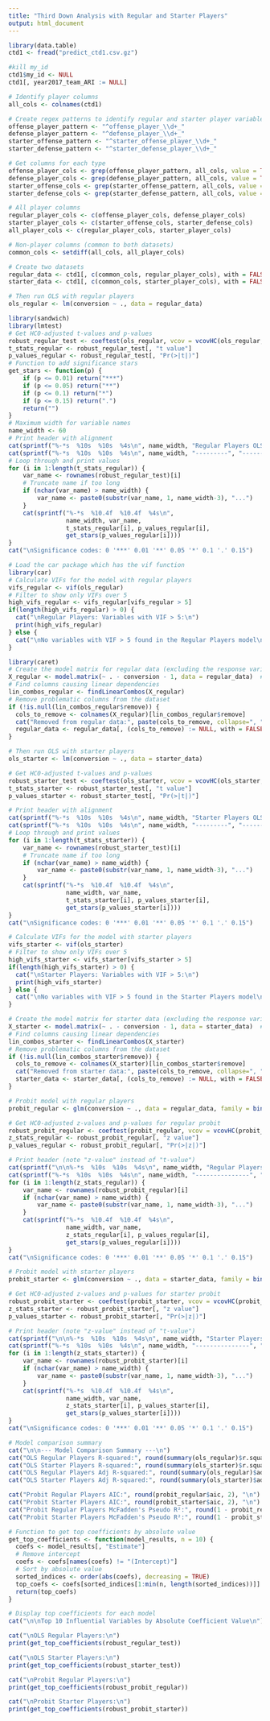 ```yaml
---
title: "Third Down Analysis with Regular and Starter Players"
output: html_document
---
```


```r
library(data.table)             
ctd1 <- fread("predict_ctd1.csv.gz")                        
```

```r
#kill my_id
ctd1$my_id <- NULL
ctd1[, year2017_team_ARI := NULL]
```

```r
# Identify player columns
all_cols <- colnames(ctd1)

# Create regex patterns to identify regular and starter player variables
offense_player_pattern <- "^offense_player_\\d+_"
defense_player_pattern <- "^defense_player_\\d+_"
starter_offense_pattern <- "^starter_offense_player_\\d+_"
starter_defense_pattern <- "^starter_defense_player_\\d+_"

# Get columns for each type
offense_player_cols <- grep(offense_player_pattern, all_cols, value = TRUE)
defense_player_cols <- grep(defense_player_pattern, all_cols, value = TRUE)
starter_offense_cols <- grep(starter_offense_pattern, all_cols, value = TRUE)
starter_defense_cols <- grep(starter_defense_pattern, all_cols, value = TRUE)

# All player columns
regular_player_cols <- c(offense_player_cols, defense_player_cols)
starter_player_cols <- c(starter_offense_cols, starter_defense_cols)
all_player_cols <- c(regular_player_cols, starter_player_cols)

# Non-player columns (common to both datasets)
common_cols <- setdiff(all_cols, all_player_cols)

# Create two datasets
regular_data <- ctd1[, c(common_cols, regular_player_cols), with = FALSE]
starter_data <- ctd1[, c(common_cols, starter_player_cols), with = FALSE]
```


```r
# Then run OLS with regular players
ols_regular <- lm(conversion ~ ., data = regular_data)
```

```r
library(sandwich)
library(lmtest)
# Get HC0-adjusted t-values and p-values
robust_regular_test <- coeftest(ols_regular, vcov = vcovHC(ols_regular, type = "HC0"))
t_stats_regular <- robust_regular_test[, "t value"]
p_values_regular <- robust_regular_test[, "Pr(>|t|)"]
# Function to add significance stars
get_stars <- function(p) {
    if (p <= 0.01) return("***")
    if (p <= 0.05) return("**")
    if (p <= 0.1) return("*")
    if (p <= 0.15) return(".")
    return("")
}
# Maximum width for variable names
name_width <- 60
# Print header with alignment
cat(sprintf("%-*s  %10s  %10s  %4s\n", name_width, "Regular Players OLS Variable", "t-value", "p-value", "sig"))
cat(sprintf("%-*s  %10s  %10s  %4s\n", name_width, "---------", "-------", "-------", "----"))
# Loop through and print values
for (i in 1:length(t_stats_regular)) {
    var_name <- rownames(robust_regular_test)[i]
    # Truncate name if too long
    if (nchar(var_name) > name_width) {
        var_name <- paste0(substr(var_name, 1, name_width-3), "...")
    }
    cat(sprintf("%-*s  %10.4f  %10.4f  %4s\n", 
                name_width, var_name, 
                t_stats_regular[i], p_values_regular[i],
                get_stars(p_values_regular[i])))
}
cat("\nSignificance codes: 0 '***' 0.01 '**' 0.05 '*' 0.1 '.' 0.15")
```

```r
# Load the car package which has the vif function
library(car)
# Calculate VIFs for the model with regular players
vifs_regular <- vif(ols_regular)
# Filter to show only VIFs over 5
high_vifs_regular <- vifs_regular[vifs_regular > 5]
if(length(high_vifs_regular) > 0) {
  cat("\nRegular Players: Variables with VIF > 5:\n")
  print(high_vifs_regular)
} else {
  cat("\nNo variables with VIF > 5 found in the Regular Players model\n")
}
```

```r
library(caret)
# Create the model matrix for regular data (excluding the response variable)
X_regular <- model.matrix(~ . - conversion - 1, data = regular_data)  # -1 removes intercept
# Find columns causing linear dependencies
lin_combos_regular <- findLinearCombos(X_regular)
# Remove problematic columns from the dataset
if (!is.null(lin_combos_regular$remove)) {
  cols_to_remove <- colnames(X_regular)[lin_combos_regular$remove]
  cat("Removed from regular data:", paste(cols_to_remove, collapse=", "), "\n")
  regular_data <- regular_data[, (cols_to_remove) := NULL, with = FALSE]
}
```


```r
# Then run OLS with starter players
ols_starter <- lm(conversion ~ ., data = starter_data)
```

```r
# Get HC0-adjusted t-values and p-values
robust_starter_test <- coeftest(ols_starter, vcov = vcovHC(ols_starter, type = "HC0"))
t_stats_starter <- robust_starter_test[, "t value"]
p_values_starter <- robust_starter_test[, "Pr(>|t|)"]

# Print header with alignment
cat(sprintf("%-*s  %10s  %10s  %4s\n", name_width, "Starter Players OLS Variable", "t-value", "p-value", "sig"))
cat(sprintf("%-*s  %10s  %10s  %4s\n", name_width, "---------", "-------", "-------", "----"))
# Loop through and print values
for (i in 1:length(t_stats_starter)) {
    var_name <- rownames(robust_starter_test)[i]
    # Truncate name if too long
    if (nchar(var_name) > name_width) {
        var_name <- paste0(substr(var_name, 1, name_width-3), "...")
    }
    cat(sprintf("%-*s  %10.4f  %10.4f  %4s\n", 
                name_width, var_name, 
                t_stats_starter[i], p_values_starter[i],
                get_stars(p_values_starter[i])))
}
cat("\nSignificance codes: 0 '***' 0.01 '**' 0.05 '*' 0.1 '.' 0.15")
```

```r
# Calculate VIFs for the model with starter players
vifs_starter <- vif(ols_starter)
# Filter to show only VIFs over 5
high_vifs_starter <- vifs_starter[vifs_starter > 5]
if(length(high_vifs_starter) > 0) {
  cat("\nStarter Players: Variables with VIF > 5:\n")
  print(high_vifs_starter)
} else {
  cat("\nNo variables with VIF > 5 found in the Starter Players model\n")
}
```

```r
# Create the model matrix for starter data (excluding the response variable)
X_starter <- model.matrix(~ . - conversion - 1, data = starter_data)  # -1 removes intercept
# Find columns causing linear dependencies
lin_combos_starter <- findLinearCombos(X_starter)
# Remove problematic columns from the dataset
if (!is.null(lin_combos_starter$remove)) {
  cols_to_remove <- colnames(X_starter)[lin_combos_starter$remove]
  cat("Removed from starter data:", paste(cols_to_remove, collapse=", "), "\n")
  starter_data <- starter_data[, (cols_to_remove) := NULL, with = FALSE]
}
```


```r
# Probit model with regular players
probit_regular <- glm(conversion ~ ., data = regular_data, family = binomial(link = "probit"))
```

```r
# Get HC0-adjusted z-values and p-values for regular probit
robust_probit_regular <- coeftest(probit_regular, vcov = vcovHC(probit_regular, type = "HC0"))
z_stats_regular <- robust_probit_regular[, "z value"]
p_values_regular <- robust_probit_regular[, "Pr(>|z|)"]

# Print header (note "z-value" instead of "t-value")
cat(sprintf("\n\n%-*s  %10s  %10s  %4s\n", name_width, "Regular Players Probit Variable", "z-value", "p-value", "sig"))
cat(sprintf("%-*s  %10s  %10s  %4s\n", name_width, "---------------", "-------", "-------", "----"))
for (i in 1:length(z_stats_regular)) {
    var_name <- rownames(robust_probit_regular)[i]
    if (nchar(var_name) > name_width) {
        var_name <- paste0(substr(var_name, 1, name_width-3), "...")
    }
    cat(sprintf("%-*s  %10.4f  %10.4f  %4s\n", 
                name_width, var_name, 
                z_stats_regular[i], p_values_regular[i],
                get_stars(p_values_regular[i])))
}
cat("\nSignificance codes: 0 '***' 0.01 '**' 0.05 '*' 0.1 '.' 0.15")
```


```r
# Probit model with starter players
probit_starter <- glm(conversion ~ ., data = starter_data, family = binomial(link = "probit"))
```

```r
# Get HC0-adjusted z-values and p-values for starter probit
robust_probit_starter <- coeftest(probit_starter, vcov = vcovHC(probit_starter, type = "HC0"))
z_stats_starter <- robust_probit_starter[, "z value"]
p_values_starter <- robust_probit_starter[, "Pr(>|z|)"]

# Print header (note "z-value" instead of "t-value")
cat(sprintf("\n\n%-*s  %10s  %10s  %4s\n", name_width, "Starter Players Probit Variable", "z-value", "p-value", "sig"))
cat(sprintf("%-*s  %10s  %10s  %4s\n", name_width, "---------------", "-------", "-------", "----"))
for (i in 1:length(z_stats_starter)) {
    var_name <- rownames(robust_probit_starter)[i]
    if (nchar(var_name) > name_width) {
        var_name <- paste0(substr(var_name, 1, name_width-3), "...")
    }
    cat(sprintf("%-*s  %10.4f  %10.4f  %4s\n", 
                name_width, var_name, 
                z_stats_starter[i], p_values_starter[i],
                get_stars(p_values_starter[i])))
}
cat("\nSignificance codes: 0 '***' 0.01 '**' 0.05 '*' 0.1 '.' 0.15")
```


```r
# Model comparison summary
cat("\n\n--- Model Comparison Summary ---\n")
cat("OLS Regular Players R-squared:", round(summary(ols_regular)$r.squared, 4), "\n")
cat("OLS Starter Players R-squared:", round(summary(ols_starter)$r.squared, 4), "\n")
cat("OLS Regular Players Adj R-squared:", round(summary(ols_regular)$adj.r.squared, 4), "\n")
cat("OLS Starter Players Adj R-squared:", round(summary(ols_starter)$adj.r.squared, 4), "\n\n")

cat("Probit Regular Players AIC:", round(probit_regular$aic, 2), "\n")
cat("Probit Starter Players AIC:", round(probit_starter$aic, 2), "\n")
cat("Probit Regular Players McFadden's Pseudo R²:", round(1 - probit_regular$deviance/probit_regular$null.deviance, 4), "\n")
cat("Probit Starter Players McFadden's Pseudo R²:", round(1 - probit_starter$deviance/probit_starter$null.deviance, 4), "\n")
```


```r
# Function to get top coefficients by absolute value
get_top_coefficients <- function(model_results, n = 10) {
  coefs <- model_results[, "Estimate"]
  # Remove intercept
  coefs <- coefs[names(coefs) != "(Intercept)"]
  # Sort by absolute value
  sorted_indices <- order(abs(coefs), decreasing = TRUE)
  top_coefs <- coefs[sorted_indices[1:min(n, length(sorted_indices))]]
  return(top_coefs)
}

# Display top coefficients for each model
cat("\n\nTop 10 Influential Variables by Absolute Coefficient Value\n")

cat("\nOLS Regular Players:\n")
print(get_top_coefficients(robust_regular_test))

cat("\nOLS Starter Players:\n")
print(get_top_coefficients(robust_starter_test))

cat("\nProbit Regular Players:\n")
print(get_top_coefficients(robust_probit_regular))

cat("\nProbit Starter Players:\n")
print(get_top_coefficients(robust_probit_starter))
```